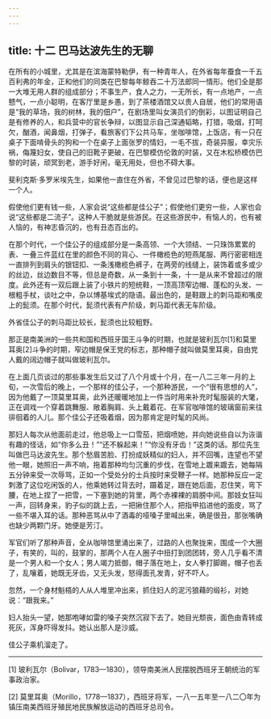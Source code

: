 ```yaml
---
---
---
```

title: 十二 巴马达波先生的无聊
---




在所有的小城里，尤其是在滨海蒙特勒伊，有一种青年人，在外省每年蚕食一千五百利弗的年金，正和他们的同类在巴黎每年鲸吞二十万法郎同一情形。他们全是那一大堆无用人群的组成部分；不事生产，食人之力，一无所长，有一点地产，一点戆气，一点小聪明，在客厅里是乡愚，到了茶楼酒馆又以贵人自居，他们的常用语是“我的草场，我的树林，我的佃户”，在剧场里叫女演员们的倒彩，以图证明自己是有修养的人，和兵营中的官长争辩，以图显示自己深通韬略，打猎，吸烟，打呵欠，酗酒，闻鼻烟，打弹子，看旅客们下公共马车，坐咖啡馆，上饭店，有一只在桌子下面啃骨头的狗和一个在桌子上面张罗的情妇，一毛不拔，奇装异服，幸灾乐祸，侮蔑妇女，使自己的旧靴子更破，在巴黎模仿伦敦的时装，又在木松桥模仿巴黎的时装，顽冥到老，游手好闲，毫无用处，但也不碍大事。

斐利克斯·多罗米埃先生，如果他一直住在外省，不曾见过巴黎的话，便也是这样一个人。

假使他们更有钱一些，人家会说“这些都是佳公子”；假使他们更穷一些，人家也会说“这些都是二流子”。这种人干脆就是些游民。在这些游民中，有恼人的，也有被人恼的，有神志昏沉的，也有丑态百出的。

在那个时代，一个佳公子的组成部分是一条高领、一个大领结、一只珠饰累累的表、一叠三件蓝红在里的颜色不同的背心、一件橄榄色的短燕尾服、两行密密相连一直排列到肩头的银钮扣、一条浅橄榄色裤子，在两旁的线缝上，装饰着或多或少的丝边，丝边数目不等，但总是奇数，从一条到十一条，十一是从来不曾超过的限度。此外还有一双后跟上装了小铁片的短统鞋，一顶高顶窄边帽、蓬松的头发、一根粗手杖，谈吐之中，杂以博基埃式的隐语。最出色的，是鞋跟上的刺马距和嘴皮上的髭须。在那个时代，髭须代表有产阶级，刺马距代表无车阶级。

外省佳公子的刺马距比较长，髭须也比较粗野。

那正是南美洲的一些共和国和西班牙国王斗争的时期，也就是玻利瓦尔[1]和莫里耳奥[2]斗争的时期，窄边帽是保王党的标志，那种帽子就叫做莫里耳奥，自由党人戴的阔边帽子就叫做玻利瓦尔。

在上面几页谈过的那些事发生后又过了八个月或十个月，在一八二三年一月的上旬，一次雪后的晚上，一个那样的佳公子，一个那种游民，一个“很有思想的人”，因为他戴了一顶莫里耳奥，此外还暖暖地加上一件当时用来补充时髦服装的大氅，正在调戏一个穿着跳舞服、敞着胸肩、头上戴着花、在军官咖啡馆的玻璃窗前来往徘徊着的人儿。那个佳公子还吸着烟，因为那肯定是时髦的风尚。

那妇人每次从他面前走过，他总吸上一口雪茄，把烟喷她，并向她说些自以为诙谐有趣的怪话，如“你多么丑！”“还不躲起来！”“你没有牙齿！”这类的话。那位先生叫做巴马达波先生。那个愁眉苦脸、打扮成妖精似的妇人，并不回嘴，连望也不望他一眼，她照旧一声不响，拖着那种均匀沉重的步伐，在雪地上踱来踱去，她每隔五分钟来受一次辱骂，正如一个受处分的士兵按时来受鞭子一样。她那种反应一定刺激了这位吃闲饭的人，他乘她转过背去时，蹑着足，跟在她后面，忍住笑，弯下腰，在地上捏了一把雪，一下塞到她的背里，两个赤裸裸的肩膀中间。那妓女狂叫一声，回转身来，豹子似的跳上去，一把揪住那个人，把指甲掐进他的面皮，骂了一些不堪入耳的话。那种恶骂从中了酒毒的哑嗓子里喊出来，确是很丑，那张嘴确也缺少两颗门牙。她便是芳汀。

军官们听了那种声音，全从咖啡馆里涌出来了，过路的人也聚拢来，围成一个大圈子，有笑的，叫的，鼓掌的，那两个人在人圈子中扭打到团团转，旁人几乎看不清是一个男人和一个女人；男人竭力抵御，帽子落在地上，女人拳打脚踢，帽子也丢了，乱嚷着，她既无牙齿，又无头发，怒得面孔发青，好不吓人。

忽然，一个身材魁梧的人从人堆里冲出来，抓住妇人的泥污狼藉的缎衫，对她说：“跟我来。”

妇人抬头一望，她那咆哮如雷的嗓子突然沉寂下去了。她目光颓丧，面色由青转成死灰，浑身吓得发抖。她认出那人是沙威。

佳公子乘机溜走了。



* * *



[1] 玻利瓦尔（Bolivar，1783—1830），领导南美洲人民摆脱西班牙王朝统治的军事政治家。

[2] 莫里耳奥（Morillo，1778—1837），西班牙将军，一八一五年至一八二〇年为镇压南美西班牙殖民地民族解放运动的西班牙总司令。